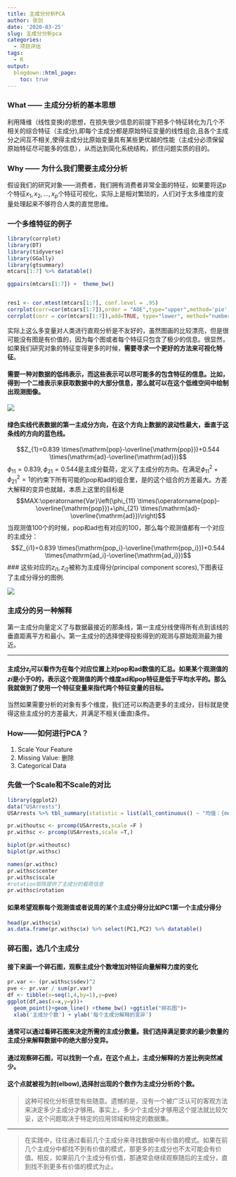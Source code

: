 ```yaml
---
title: 主成分分析PCA
author: 张剑
date: '2020-03-25'
slug: 主成分分析pca
categories:
  - 项目评估
tags:
  - R
output:
  blogdown::html_page:
    toc: true
---
```


### What —— 主成分分析的基本思想
利用降维（线性变换)的思想，在损失很少信息的前提下把多个特征转化为几个不相关的综合特征（主成分),即每个主成分都是原始特征变量的线性组合,且各个主成分之间互不相关,使得主成分比原始变量具有某些更优越的性能（主成分必须保留原始特征尽可能多的信息），从而达到简化系统结构，抓住问题实质的目的。

### Why —— 为什么我们需要主成分分析
假设我们的研究对象——消费者，我们拥有消费者非常全面的特征，如果要将这p个特征$x_1,x_2,...,x_p$个特征可视化，实际上是相对繁琐的，人们对于太多维度的变量处理起来不够符合人类的直觉思维。

### 一个多维特征的例子
```r
library(corrplot)
library(DT)
library(tidyverse)
library(GGally)
library(gtsummary)
mtcars[1:7] %>% datatable()

ggpairs(mtcars[1:7]) +  theme_bw() 


res1 <- cor.mtest(mtcars[1:7], conf.level = .95)
corrplot(corr=cor(mtcars[1:7]),order = "AOE",type="upper",method='pie',tl.pos = "d", p.mat = res1$p, sig.level = .1)
corrplot(corr = cor(mtcars[1:7]),add=TRUE, type="lower", method="number",order="AOE",diag=FALSE,tl.pos="n", cl.pos="n",col="black")

```

实际上这么多变量对人类进行直观分析是不友好的，虽然图画的比较漂亮，但是很可能没有图是有价值的，因为每个图或者每个特征只包含了极少的信息。很显然，如果我们研究对象的特征变得更多的时候，**需要寻求一个更好的方法来可视化特征**。

#### 需要一种对数据的低纬表示，而这些表示可以尽可能多的包含特征的信息。比如，得到一个二维表示来获取数据中的大部分信息，那么就可以在这个低维空间中绘制出观测图像。

![](/post/2020-03-25-主成分分析pca_files/1.png)

#### 绿色实线代表数据的第一主成分方向，在这个方向上数据的波动性最大，垂直于这条线的方向的蓝色线。

$$Z_{1}=0.839 \times(\mathrm{pop}-\overline{\mathrm{pop}})+0.544 \times(\mathrm{ad}-\overline{\mathrm{ad}})$$
$\phi_{11}=0.839, \phi_{21}=0.544$是主成分载荷，定义了主成分的方向。在满足$\phi_{11}^2+\phi_{21}^2=1$的约束下所有可能的pop和ad的组合里，是的这个组合的方差最大。方差大解释的变异也就越，本质上这里的目标是
$$MAX:\operatorname{Var}\left(\phi_{11} \times(\operatorname{pop}-\overline{\mathrm{pop}})+\phi_{21} \times(\mathrm{ad}-\overline{\mathrm{ad}})\right)$$
当观测值100个的时候，pop和ad也有对应的100，那么每个观测值都有一个对应的主成分：
$$Z_{i1}=0.839 \times(\mathrm{pop_i}-\overline{\mathrm{pop_i}})+0.544 \times(\mathrm{ad_i}-\overline{\mathrm{ad_i}})$$
### 这些对应的$z_{i1},z_{i2}$被称为主成得分(principal component scores),下图表征了主成分得分的图例.

![](/post/2020-03-25-主成分分析pca_files/2.png)

### 主成分的另一种解释
第一主成分向量定义了与数据最接近的那条线，第一主成分线使得所有点到该线的垂直距离平方和最小。第一主成分的选择使得投影得到的观测与原始观测最为接近。

***

#### 主成分$z_i$可以看作为在每个对应位置上对pop和ad数值的汇总。如果某个观测值的$zi$是小于0的，表示这个观测值的两个维度ad和pop特征是低于平均水平的。那么我就做到了使用一个特征变量来指代两个特征变量的目标。

当然如果需要分析的对象有多个维度，我们还可以构造更多的主成分，目标就是使得这些主成分的方差最大，并满足不相关(垂直)条件。

### How——如何进行PCA？
1. Scale Your Feature
2. Missing Value: 删除
3. Categorical Data

### 先做一个Scale和不Scale的对比
```r
library(ggplot2)
data("USArrests")
USArrests %>% tbl_summary(statistic = list(all_continuous() ~ "均值：{mean} 方差：{sd}，最大值:{max},最小值:{min}"))

pr.withoutsc <- prcomp(USArrests,scale =F )
pr.withsc <- prcomp(USArrests,scale =T,)

biplot(pr.withoutsc)
biplot(pr.withsc)

names(pr.withsc)
pr.withsc$center
pr.withsc$scale
#rotation矩阵提供了主成分的载荷信息
pr.withsc$rotation

```

#### 如果希望观察每个观测值或者说周的某个主成分得分比如PC1第一个主成分得分

```r
head(pr.withsc$x)
as.data.frame(pr.withsc$x) %>% select(PC1,PC2) %>% datatable()
```

### 碎石图，选几个主成分
#### 接下来画一个碎石图，观察主成分个数增加对特征向量解释力度的变化

```r
pr.var <- (pr.withsc$sdev)^2
pve <- pr.var / sum(pr.var)
df <- tibble(x=seq(1,4,by=1),y=pve)
ggplot(df,aes(x=x,y=y))+
  geom_point()+geom_line() +theme_bw() +ggtitle("碎石图")+
  xlab('主成分个数') + ylab('每个主成分解释的变异')
```

#### 通常可以通过看碎石图来决定所需的主成分数量。我们选择满足要求的最少数量的主成分来解释数据中的绝大部分变异。

#### 通过观察碎石图，可以找到一个点，在这个点上，主成分解释的方差比例突然减少。

#### 这个点就被视为肘(elbow),选择肘出现的个数作为主成分分析的个数。

> 这种可视化分析感觉有些随意。遗憾的是，没有一个被广泛认可的客观方法来决定多少主成分才够用。事实上，多少个主成分才够用这个提法就比较欠妥，这个问题取决于特定的应用领域和特定的数据集。

***

> 在实践中，往往通过看前几个主成分来寻找数据中有价值的模式。如果在前几个主成分中都找不到有价值的模式，那更多的主成分也不太可能会有价值。相反，如果前几个主成分有价值，那通常会继续观察随后的主成分，直到找不到更多有价值的模式为止。
